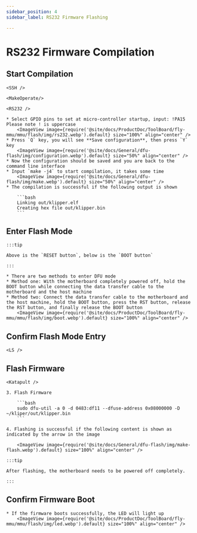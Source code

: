 ```yaml
---
sidebar_position: 4
sidebar_label: RS232 Firmware Flashing

---
```






# RS232 Firmware Compilation

## Start Compilation

    <SSH />

    <MakeOperate/>

    <RS232 />

    * Select GPIO pins to set at micro-controller startup, input: !PA15 Please note ! is uppercase
        <ImageView image={require('@site/docs/ProductDoc/ToolBoard/fly-mmu/mmu/flash/img/rs232.webp').default} size="100%" align="center" />
    * Press `Q` key, you will see **Save configuration**, then press `Y` key
        <ImageView image={require('@site/docs/General/dfu-flash/img/configuration.webp').default} size="50%" align="center" />
    * Now the configuration should be saved and you are back to the command line interface
    * Input `make -j4` to start compilation, it takes some time
        <ImageView image={require('@site/docs/General/dfu-flash/img/make.webp').default} size="50%" align="center" />
    * The compilation is successful if the following output is shown

        ```bash
        Linking out/klipper.elf
        Creating hex file out/klipper.bin
        ```


## Enter Flash Mode

    :::tip

    Above is the `RESET button`, below is the `BOOT button`

    :::

    * There are two methods to enter DFU mode
    * Method one: With the motherboard completely powered off, hold the BOOT button while connecting the data transfer cable to the motherboard and the host machine
    * Method two: Connect the data transfer cable to the motherboard and the host machine, hold the BOOT button, press the RST button, release the RST button, and finally release the BOOT button
        <ImageView image={require('@site/docs/ProductDoc/ToolBoard/fly-mmu/mmu/flash/img/boot.webp').default} size="100%" align="center" />

## Confirm Flash Mode Entry

    <LS />


## Flash Firmware 

    <Katapult />
    
    3. Flash Firmware
    
        ```bash
        sudo dfu-util -a 0 -d 0483:df11 --dfuse-address 0x08000000 -D ~/kliper/out/klipper.bin
        ```

    4. Flashing is successful if the following content is shown as indicated by the arrow in the image

        <ImageView image={require('@site/docs/General/dfu-flash/img/make-flash.webp').default} size="100%" align="center" />

    :::tip

    After flashing, the motherboard needs to be powered off completely.

    :::

## Confirm Firmware Boot

    * If the firmware boots successfully, the LED will light up
        <ImageView image={require('@site/docs/ProductDoc/ToolBoard/fly-mmu/mmu/flash/img/led.webp').default} size="100%" align="center" />